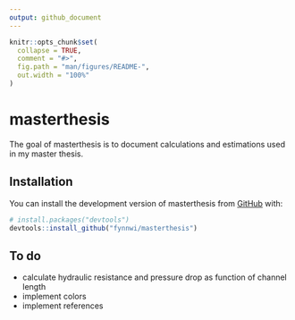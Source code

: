 ```yaml
---
output: github_document
---
```


<!-- README.md is generated from README.Rmd. Please edit that file -->

```r
knitr::opts_chunk$set(
  collapse = TRUE,
  comment = "#>",
  fig.path = "man/figures/README-",
  out.width = "100%"
)
```

# masterthesis

<!-- badges: start -->
<!-- badges: end -->

The goal of masterthesis is to document calculations and estimations used in my master thesis.

## Installation

You can install the development version of masterthesis from [GitHub](https://github.com/) with:

``` r
# install.packages("devtools")
devtools::install_github("fynnwi/masterthesis")
```


## To do

- calculate hydraulic resistance and pressure drop as function of channel length
- implement colors
- implement references

